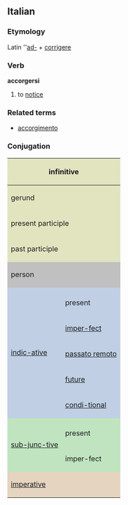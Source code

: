 ==Italian==
===Etymology===
Latin ''[[ad-]] + [[corrigere]]
===Verb===
'''accorgersi'''

# to [[notice]]

===Related terms===
*[[accorgimento]]

===Conjugation===

<center>
{| style="background:#F0F0F0"

|-
! colspan="3" style="background:#e2e4c0" | infinitive
| colspan="5" | accorgere

|-
! colspan="3" style="background:#e2e4c0" | gerund
| colspan="5" | accorgendo
 
|-
! colspan="3" style="background:#e2e4c0" | present participle
| colspan="5" | [[accorgente]]

|-
! colspan="3" style="background:#e2e4c0" | past participle
| colspan="5" | [[accortosi]]

|-
! colspan="2" rowspan="2" style="background:#C0C0C0" | person
! colspan="3" style="background:#C0C0C0" | singular
! colspan="3" style="background:#C0C0C0" | plural

|-
! style="background:#C0C0C0;width:12.5%" | first
! style="background:#C0C0C0;width:12.5%" | second
! style="background:#C0C0C0;width:12.5%" | third
! style="background:#C0C0C0;width:12.5%" | first
! style="background:#C0C0C0;width:12.5%" | second
! style="background:#C0C0C0;width:12.5%" | third

|-
! rowspan="6" style="background:#c0cfe4" | [[indicative|indic-ative]]

! style="background:#c0cfe4" colspan="1" | 
! style="background:#c0cfe4" | io
! style="background:#c0cfe4" | tu
! style="background:#c0cfe4" | lui/lei
! style="background:#c0cfe4" | noi
! style="background:#c0cfe4" | voi
! style="background:#c0cfe4" | loro

|-
! style="height:3em;background:#c0cfe4" | present
| mi accorgo
| ti accorgi
| si accorge
| ci accorgiamo
| vi accorgete
| si accorgono

|-
! style="height:3em;background:#c0cfe4" | [[imperfect|imper-fect]]
| mi accorgevo
| ti accorgevi
| si accorgeva
| ci accorgevamo
| vi accorgevate
| si accorgevano

|-
! style="height:3em;background:#c0cfe4" | [[passato remoto]]
| mi accorsi
| ti accorgesti
| si accorse
| ci accorgemmo
| vi accorgeste
| si accorsero

|-
! style="height:3em;background:#c0cfe4" | [[future]]
| mi accorgerò
| ti accorgerai
| si accorgcerà
| ci accorgeremo
| vi accorgerete
| si accorgeranno

|-
! style="height:3em;background:#c0cfe4" | [[conditional|condi-tional]]
| mi accorgerei
| ti accorgesti
| si accorgerebbe
| ci accorgeremmo
| vi accorgereste
| si accorgerebbero

|-
! rowspan="3" style="background:#c0e4c0" |[[subjunctive|sub-junc-tive]]
! style="background:#c0e4c0" | 
! style="background:#c0e4c0" | che io
! style="background:#c0e4c0" | che tu
! style="background:#c0e4c0" | che lui/che lei
! style="background:#c0e4c0" | che noi
! style="background:#c0e4c0" | che voi
! style="background:#c0e4c0" | che loro

|-
! style="height:3em;background:#c0e4c0" | present
| mi accorga
| ti accorga
| si accorga
| ci accorgiamo
| vi accorgiate
| si accorgano

|-
! style="height:3em;background:#c0e4c0" rowspan="1" | imper-fect
| mi accorgessi
| ti accorgessi
| si accorgesse
| ci accorgessimo
| vi accorgeste
| si accorgessero

|-
! colspan="2" rowspan="2" style="height:3em;background:#e4d4c0" | [[imperative]]
! style="background:#e4d4c0" | -
! style="background:#e4d4c0" | tu
! style="background:#e4d4c0" | lui/lei
! style="background:#e4d4c0" | noi
! style="background:#e4d4c0" | voi
! style="background:#e4d4c0" | loro

|-
|
| accorgiti
| si accorga
| accorgiamoci
| accorgetevi
| si accorgano

|}
</center>